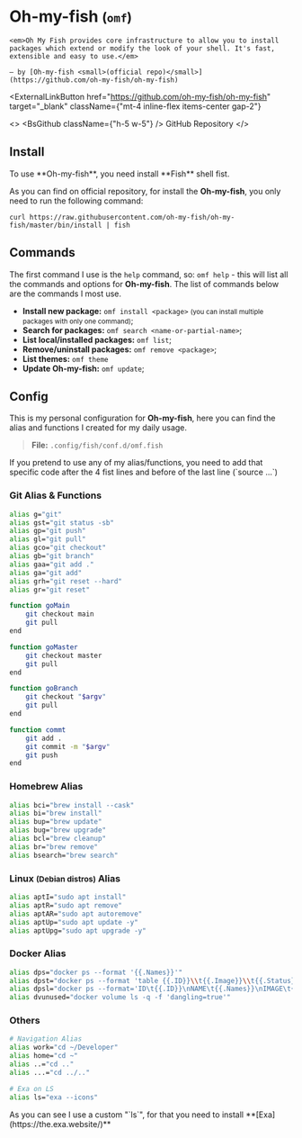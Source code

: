 
# Oh-my-fish <small>(`omf`)</small>

<Bleed>
  <div style={{ border: '1px solid #888', padding: '4rem 2.5rem', textAlign: 'center' }}>
    <ImQuotesLeft className={'w-10 h-10 mx-auto mb-4 text-cyan-500'} />

    <em>Oh My Fish provides core infrastructure to allow you to install packages which extend or modify the look of your shell. It's fast, extensible and easy to use.</em>

    — by [Oh-my-fish <small>(official repo)</small>](https://github.com/oh-my-fish/oh-my-fish)

  </div>
</Bleed>

<ExternalLinkButton
  href="https://github.com/oh-my-fish/oh-my-fish"
  target="_blank"
  className={"mt-4 inline-flex items-center gap-2"}
>
  <>
    <BsGithub className={"h-5 w-5"} /> GitHub Repository
  </>
</ExternalLinkButton>

## Install

<Callout type="warning" emoji="⚠️️️">
  To use **Oh-my-fish**, you need install **Fish** shell fist.
</Callout>

As you can find on official repository, for install the **Oh-my-fish**, you only need to run the following command:

```shell
curl https://raw.githubusercontent.com/oh-my-fish/oh-my-fish/master/bin/install | fish
```

## Commands

The first command I use is the `help` command, so: `omf help` - this will list all the commands and options for **Oh-my-fish**.
The list of commands below are the commands I most use.

- **Install new package:** `omf install <package>` <small>(you can install multiple packages with only one command)</small>;
- **Search for packages:** `omf search <name-or-partial-name>`;
- **List local/installed packages:** `omf list`;
- **Remove/uninstall packages:** `omf remove <package>`;
- **List themes:** `omf theme`
- **Update Oh-my-fish:** `omf update`;

## Config

This is my personal configuration for **Oh-my-fish**, here you can find the alias and functions I created for my daily usage.

> **File:** `.config/fish/conf.d/omf.fish`

<Callout type="warning" emoji="⚠️️️">
  If you pretend to use any of my alias/functions, you need to add that specific
  code after the 4 fist lines and before of the last line (`source ...`)
</Callout>

### Git Alias & Functions

```bash
alias g="git"
alias gst="git status -sb"
alias gp="git push"
alias gl="git pull"
alias gco="git checkout"
alias gb="git branch"
alias gaa="git add ."
alias ga="git add"
alias grh="git reset --hard"
alias gr="git reset"

function goMain
    git checkout main
    git pull
end

function goMaster
    git checkout master
    git pull
end

function goBranch
    git checkout "$argv"
    git pull
end

function commt
    git add .
    git commit -m "$argv"
    git push
end
```

### Homebrew Alias

```bash
alias bci="brew install --cask"
alias bi="brew install"
alias bup="brew update"
alias bug="brew upgrade"
alias bcl="brew cleanup"
alias br="brew remove"
alias bsearch="brew search"
```

### Linux <small>(Debian distros)</small> Alias

```bash
alias aptI="sudo apt install"
alias aptR="sudo apt remove"
alias aptAR="sudo apt autoremove"
alias aptUp="sudo apt update -y"
alias aptUpg="sudo apt upgrade -y"
```

### Docker Alias

```bash
alias dps="docker ps --format '{{.Names}}'"
alias dpst="docker ps --format 'table {{.ID}}\\t{{.Image}}\\t{{.Status}}\\t{{.Names}}'"
alias dpsl="docker ps --format='ID\t{{.ID}}\nNAME\t{{.Names}}\nIMAGE\t{{.Image}}\nPORTS\t{{.Ports}}\nCOMMAND\t{{.Command}}\nCREATED\t{{.CreatedAt}}\nSTATUS\t{{.Status}}\n'"
alias dvunused="docker volume ls -q -f 'dangling=true'"
```

### Others

```bash
# Navigation Alias
alias work="cd ~/Developer"
alias home="cd ~"
alias ..="cd .."
alias ...="cd ../.."

# Exa on LS
alias ls="exa --icons"
```

<Callout type="warning" emoji="⚠️️️">
  As you can see I use a custom "`ls`", for that you need to install
  **[Exa](https://the.exa.website/)**
</Callout>
